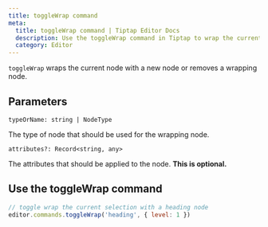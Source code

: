 ```yaml
---
title: toggleWrap command
meta:
  title: toggleWrap command | Tiptap Editor Docs
  description: Use the toggleWrap command in Tiptap to wrap the current node with a new node or remove a wrapping node. Learn more in our docs!
  category: Editor
---
```


`toggleWrap` wraps the current node with a new node or removes a wrapping node.

## Parameters

`typeOrName: string | NodeType`

The type of node that should be used for the wrapping node.

`attributes?: Record<string, any>`

The attributes that should be applied to the node. **This is optional.**

## Use the toggleWrap command

```js
// toggle wrap the current selection with a heading node
editor.commands.toggleWrap('heading', { level: 1 })
```
